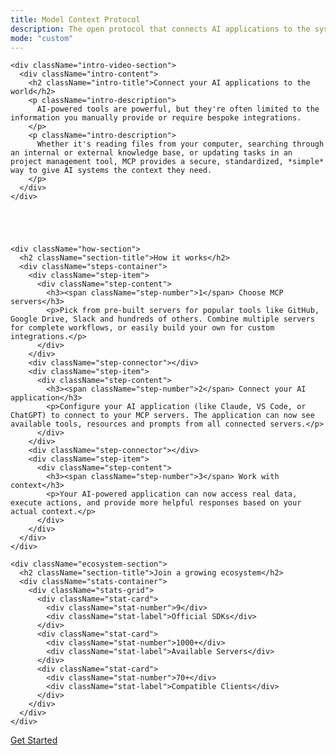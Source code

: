 ```yaml
---
title: Model Context Protocol
description: The open protocol that connects AI applications to the systems where context lives
mode: "custom"
---
```


<div className="landing-page">
  <div className="hero-section">

    <div className="intro-video-section">
      <div className="intro-content">
        <h2 className="intro-title">Connect your AI applications to the world</h2>
        <p className="intro-description">
          AI-powered tools are powerful, but they're often limited to the information you manually provide or require bespoke integrations.
        </p>
        <p className="intro-description">
          Whether it's reading files from your computer, searching through an internal or external knowledge base, or updating tasks in an project management tool, MCP provides a secure, standardized, *simple* way to give AI systems the context they need.
        </p>
      </div>
    </div>





    <div className="how-section">
      <h2 className="section-title">How it works</h2>
      <div className="steps-container">
        <div className="step-item">
          <div className="step-content">
            <h3><span className="step-number">1</span> Choose MCP servers</h3>
            <p>Pick from pre-built servers for popular tools like GitHub, Google Drive, Slack and hundreds of others. Combine multiple servers for complete workflows, or easily build your own for custom integrations.</p>
          </div>
        </div>
        <div className="step-connector"></div>
        <div className="step-item">
          <div className="step-content">
            <h3><span className="step-number">2</span> Connect your AI application</h3>
            <p>Configure your AI application (like Claude, VS Code, or ChatGPT) to connect to your MCP servers. The application can now see available tools, resources and prompts from all connected servers.</p>
          </div>
        </div>
        <div className="step-connector"></div>
        <div className="step-item">
          <div className="step-content">
            <h3><span className="step-number">3</span> Work with context</h3>
            <p>Your AI-powered application can now access real data, execute actions, and provide more helpful responses based on your actual context.</p>
          </div>
        </div>
      </div>
    </div>

    <div className="ecosystem-section">
      <h2 className="section-title">Join a growing ecosystem</h2>
      <div className="stats-container">
        <div className="stats-grid">
          <div className="stat-card">
            <div className="stat-number">9</div>
            <div className="stat-label">Official SDKs</div>
          </div>
          <div className="stat-card">
            <div className="stat-number">1000+</div>
            <div className="stat-label">Available Servers</div>
          </div>
          <div className="stat-card">
            <div className="stat-number">70+</div>
            <div className="stat-label">Compatible Clients</div>
          </div>
        </div>
      </div>
    </div>

  </div>
   <div className="cta-buttons">
      <a href="/docs/getting-started/intro" className="cta-primary">
        Get Started
      </a>
    </div>
</div>
